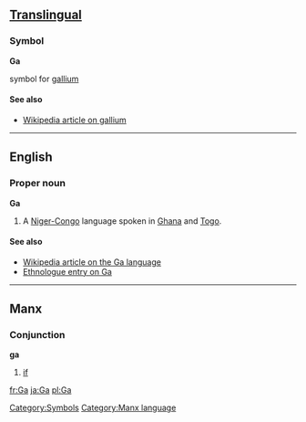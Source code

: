 ==[[Translingual]]==
===Symbol===
'''Ga'''

{{chemistry}} symbol for [[gallium]]
[[Category:Symbols]]
====See also====
*[[w:Gallium|Wikipedia article on gallium]]

----

==English==
===Proper noun===
'''Ga'''

# A [[Niger-Congo]] language spoken in [[Ghana]] and [[Togo]].

====See also====
*[[w:Ga language|Wikipedia article on the Ga language]]
*[http://www.ethnologue.com/show_language.asp?code=GAC Ethnologue entry on Ga]

----
==Manx==
===Conjunction===
'''ga'''
#[[if]]

[[Category:Manx language]]

[[fr:Ga]]
[[ja:Ga]]
[[pl:Ga]]